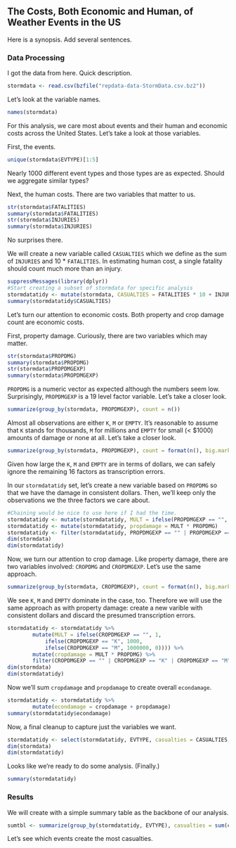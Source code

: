 ## The Costs, Both Economic and Human, of Weather Events in the US
Here is a synopsis. Add several sentences.

### Data Processing
I got the data from here. Quick description. 

```r
stormdata <- read.csv(bzfile("repdata-data-StormData.csv.bz2"))
```

Let's look at the variable names.
```r
names(stormdata)
```

For this analysis, we care most about events and their human and economic costs across the United States. Let's take a look at those variables. 

First, the events.
```r
unique(stormdata$EVTYPE)[1:5]
```

Nearly 1000 different event types and those types are as expected. Should we aggregate similar types?

Next, the human costs. There are two variables that matter to us. 
```r
str(stormdata$FATALITIES)
summary(stormdata$FATALITIES)
str(stormdata$INJURIES)
summary(stormdata$INJURIES)
```

No surprises there. 

We will create a new variable called `CASUALTIES` which we define as the sum of `INJURIES` and 10 * `FATALITIES`. In estimating human cost, a single fatality should count much more than an injury.
```r
suppressMessages(library(dplyr))
#Start creating a subset of stormdata for specific analysis
stormdatatidy <- mutate(stormdata, CASUALTIES = FATALITIES * 10 + INJURIES)
summary(stormdatatidy$CASUALTIES)
```

Let's turn our attention to economic costs. Both property and crop damage count are economic costs.

First, property damage. Curiously, there are two variables which may matter.
```r
str(stormdata$PROPDMG)
summary(stormdata$PROPDMG)
str(stormdata$PROPDMGEXP)
summary(stormdata$PROPDMGEXP)
```

`PROPDMG` is a numeric vector as expected although the numbers seem low. Surprisingly, `PROPDMGEXP` is a 19 level factor variable. Let's take a closer look.
```r
summarize(group_by(stormdata, PROPDMGEXP), count = n())
```

Almost all observations are either `K`, `M` or `EMPTY`. It's reasonable to assume that `K` stands for thousands, `M` for millions and `EMPTY` for small (< $1000) amounts of damage or none at all. Let's take a closer look. 
```r
summarize(group_by(stormdata, PROPDMGEXP), count = format(n(), big.mark = ","), dollars = format(sum(PROPDMG), big.mark = ",", digits = "0", scientific = FALSE))
```

Given how large the `K`, `M` and `EMPTY` are in terms of dollars, we can safely ignore the remaining 16 factors as transcription errors. 

In our `stormdatatidy` set, let's create a new variable based on `PROPDMG` so that we have the damage in consistent dollars. Then, we'll keep only the observations we the three factors we care about.
```r
#Chaining would be nice to use here if I had the time.
stormdatatidy <- mutate(stormdatatidy, MULT = ifelse(PROPDMGEXP == "", 1, ifelse(PROPDMGEXP == "K", 1000, ifelse(PROPDMGEXP == "M", 1000000, 0))))
stormdatatidy <- mutate(stormdatatidy, propdamage = MULT * PROPDMG)
stormdatatidy <- filter(stormdatatidy, PROPDMGEXP == "" | PROPDMGEXP == "K" | PROPDMGEXP == "M")
dim(stormdata)
dim(stormdatatidy)
```

Now, we turn our attention to crop damage. Like property damage, there are two variables involved: `CROPDMG` and `CROPDMGEXP`. Let's use the same approach. 
```r
summarize(group_by(stormdata, CROPDMGEXP), count = format(n(), big.mark = ","), dollars = format(sum(CROPDMG), big.mark = ",", digits = "0", scientific = FALSE))
```

We see `K`, `M` and `EMPTY` dominate in the case, too. Therefore we will use the same approach as with property damage: create a new varible with consistent dollars and discard the presumed transcription errors. 
```r
stormdatatidy <- stormdatatidy %>%
        mutate(MULT = ifelse(CROPDMGEXP == "", 1, 
            ifelse(CROPDMGEXP == "K", 1000, 
            ifelse(CROPDMGEXP == "M", 1000000, 0)))) %>%
        mutate(cropdamage = MULT * PROPDMG) %>%
        filter(CROPDMGEXP == "" | CROPDMGEXP == "K" | CROPDMGEXP == "M")
dim(stormdata)
dim(stormdatatidy)
```

Now we'll sum `cropdamage` and `propdamage` to create overall `econdamage`.
```r
stormdatatidy <- stormdatatidy %>%
        mutate(econdamage = cropdamage + propdamage)
summary(stormdatatidy$econdamage)
```

Now, a final cleanup to capture just the variables we want.
```r
stormdatatidy <- select(stormdatatidy, EVTYPE, casualties = CASUALTIES, econdamage)
dim(stormdata)
dim(stormdatatidy)
```

Looks like we're ready to do some analysis. (Finally.)
```r
summary(stormdatatidy)
```
### Results
We will create with a simple summary table as the backbone of our analysis.
```r
sumtbl <- summarize(group_by(stormdatatidy, EVTYPE), casualties = sum(casualties), damage = sum(econdamage))
```

Let's see which events create the most casualties.
